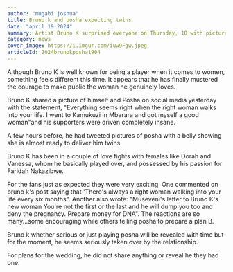 ```yaml
---
author: "mugabi joshua"
title: Bruno k and posha expecting twins
date: "april 19 2024"
summary: Artist Bruno K surprised everyone on Thursday, 18 with pictures of pregnant Posha and heartfelt remarks about how he had found the right woman for him.
category: news
cover_image: https://i.imgur.com/iuw9Fgw.jpeg
articleId: 2024brunokposha1904
---
```


Although Bruno K is well known for being a player when it comes to women, something feels different this time. It appears that he has finally mustered the courage to make public the woman he genuinely loves.

Bruno K shared a picture of himself and Posha on social media yesterday with the statement, "Everything seems right when the right woman walks into your life. I went to Kamukuzi in Mbarara and got myself a good woman"and his supporters were driven completely insane.

A few hours before, he had tweeted pictures of posha with a belly showing she is almost ready to deliver him twins.

<TweetComponent id="1780830484596994146" />

Bruno K has been in a couple of love fights with females like Dorah and Vanessa, whom he basically played over, and possessed by his passion for Faridah Nakazibwe.

For the fans just as expected they were very exciting. One commented on bruno k's post saying that 'There's always a right woman walking into your life every six months". Another also wrote: "Museveni's letter to Bruno K's new woman You're not the first or the last and he will dump you too and deny the pregnancy. Prepare money for DNA". The reactions are so many...some encouraging while others telling posha to prepare a plan B.

Bruno k whether serious or just playing posha will be revealed with time but for the moment, he seems seriously taken over by the relationship.

For plans for the wedding, he did not share anything or reveal he they had one.
